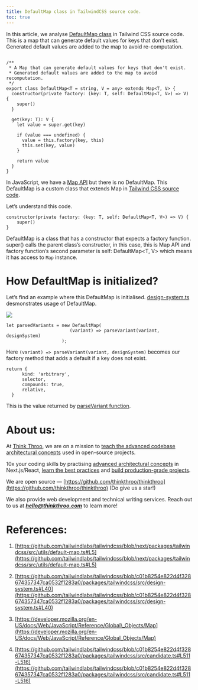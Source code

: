 ```yaml
---
title: DefaultMap class in TailwindCSS source code.
toc: true
---
```


In this article, we analyse [DefaultMap class](https://github.com/tailwindlabs/tailwindcss/blob/next/packages/tailwindcss/src/utils/default-map.ts#L5) in Tailwind CSS source code. This is a map that can generate default values for keys that don’t exist. Generated default values are added to the map to avoid re-computation.

```plaintext

/**
 * A Map that can generate default values for keys that don't exist.
 * Generated default values are added to the map to avoid recomputation.
 */
export class DefaultMap<T = string, V = any> extends Map<T, V> {
  constructor(private factory: (key: T, self: DefaultMap<T, V>) => V) {
    super()
  }

  get(key: T): V {
    let value = super.get(key)

    if (value === undefined) {
      value = this.factory(key, this)
      this.set(key, value)
    }

    return value
  }
}
```

In JavaScript, we have a [Map API](https://developer.mozilla.org/en-US/docs/Web/JavaScript/Reference/Global_Objects/Map) but there is no DefaultMap. This DefaultMap is a custom class that extends Map in [Tailwind CSS source code](https://github.com/tailwindlabs/tailwindcss/blob/next/packages/tailwindcss/src/utils/default-map.ts#L5).

Let’s understand this code.

```plaintext
constructor(private factory: (key: T, self: DefaultMap<T, V>) => V) {
    super()
}
```

DefaultMap is a class that has a constructor that expects a factory function. super() calls the parent class’s constructor, in this case, this is Map API and factory function’s second parameter is self: DefaultMap&lt;T, V&gt; which means it has access to `Map` instance.

# **How DefaultMap is initialized?**

Let’s find an example where this DefaultMap is initialised. [design-system.ts](https://github.com/tailwindlabs/tailwindcss/blob/c01b8254e822d4f328674357347ca0532f1283a0/packages/tailwindcss/src/design-system.ts#L40) desmonstrates usage of DefaultMap.

![](https://miro.medium.com/v2/resize:fit:875/1*UatBnuEnp1OsRHJnMUQj9Q.png)

```plaintext
let parsedVariants = new DefaultMap(
                        (variant) => parseVariant(variant, designSystem)
                     );
```

Here `(variant) => parseVariant(variant, designSystem)` becomes our factory method that adds a default if a key does not exist.

```plaintext
return {
      kind: 'arbitrary',
      selector,
      compounds: true,
      relative,
  }
```

This is the value returned by [parseVariant function](https://github.com/tailwindlabs/tailwindcss/blob/c01b8254e822d4f328674357347ca0532f1283a0/packages/tailwindcss/src/candidate.ts#L511-L516).

# **About us:**

At [Think Throo](https://thinkthroo.com/), we are on a mission to [teach the advanced codebase architectural concepts](https://app.thinkthroo.com/architecture) used in open-source projects.

10x your coding skills by practising [advanced architectural concepts](https://app.thinkthroo.com/architecture) in Next.js/React, [learn the best practices](https://app.thinkthroo.com/best-practices) and [build production-grade projects](https://app.thinkthroo.com/production-grade-projects).

We are open source — [https://github.com/thinkthroo/thinkthroo](https://github.com/thinkthroo/thinkthroo) (Do give us a star!)

We also provide web development and technical writing services. Reach out to us at ***hello@thinkthroo.com*** to learn more!

# **References:**

1. [https://github.com/tailwindlabs/tailwindcss/blob/next/packages/tailwindcss/src/utils/default-map.ts#L5](https://github.com/tailwindlabs/tailwindcss/blob/next/packages/tailwindcss/src/utils/default-map.ts#L5)
    
2. [https://github.com/tailwindlabs/tailwindcss/blob/c01b8254e822d4f328674357347ca0532f1283a0/packages/tailwindcss/src/design-system.ts#L40](https://github.com/tailwindlabs/tailwindcss/blob/c01b8254e822d4f328674357347ca0532f1283a0/packages/tailwindcss/src/design-system.ts#L40)
    
3. [https://developer.mozilla.org/en-US/docs/Web/JavaScript/Reference/Global\_Objects/Map](https://developer.mozilla.org/en-US/docs/Web/JavaScript/Reference/Global_Objects/Map)
    
4. [https://github.com/tailwindlabs/tailwindcss/blob/c01b8254e822d4f328674357347ca0532f1283a0/packages/tailwindcss/src/candidate.ts#L511-L516](https://github.com/tailwindlabs/tailwindcss/blob/c01b8254e822d4f328674357347ca0532f1283a0/packages/tailwindcss/src/candidate.ts#L511-L516)
    

[  
](https://medium.com/tag/javascript?source=post_page-----dce5edc88a29--------------------------------)
